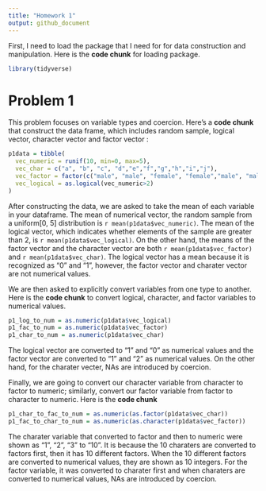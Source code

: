 ```yaml
---
title: "Homework 1"
output: github_document
---
```


First, I need to load the package that I need for for data construction and manipulation. Here is the **code chunk** for loading package. 

```r
library(tidyverse)
```


# Problem 1

This problem focuses on variable types and coercion. Here's a **code chunk** that construct the data frame, which includes random sample, logical vector, character vector and factor vector :

```r
p1data = tibble(
  vec_numeric = runif(10, min=0, max=5),
  vec_char = c("a", "b", "c", "d","e","f","g","h","i","j"),
  vec_factor = factor(c("male", "male", "female", "female","male", "male", "female", "female","male", "male")),
  vec_logical = as.logical(vec_numeric>2)
)

```

After constructing the data, we are asked to take the mean of each variable in your dataframe. The mean of numerical vector, the random sample from a uniform[0, 5] distribution is `r mean(p1data$vec_numeric)`. The mean of the logical vector, which indicates whether elements of the sample are greater than 2, is `r mean(p1data$vec_logical)`. On the other hand, the means of the factor vector and the character vector are both `r mean(p1data$vec_factor)` and `r mean(p1data$vec_char)`. The logical vector has a mean because it is recognized as "0" and "1", however, the factor vector and charater vector are not numerical values.

We are then asked to explicitly convert variables from one type to another. Here is the **code chunk** to convert logical, character, and factor variables to numerical values. 

```r
p1_log_to_num = as.numeric(p1data$vec_logical)
p1_fac_to_num = as.numeric(p1data$vec_factor)
p1_char_to_num = as.numeric(p1data$vec_char)
```

The logical vector are converted to "1" and "0" as numerical values and the factor vector are converted to "1" and "2" as numerical values. On the other hand, for the charater vecter, NAs are introduced by coercion. 

Finally, we are going to convert our character variable from character to factor to numeric; similarly, convert our factor variable from factor to character to numeric. Here is the **code chunk** 

```r
p1_char_to_fac_to_num = as.numeric(as.factor(p1data$vec_char))
p1_fac_to_char_to_num = as.numeric(as.character(p1data$vec_factor))
```

The charater variable that converted to factor and then to numeric were shown as "1", "2", "3" to "10". It is because the 10 charaters are converted to factors first, then it has 10 different factors. When the 10 different factors are converted to numerical values, they are shown as 10 integers. For the factor variable, it was converted to charater first and when charaters are converted to numerical values, NAs are introduced by coercion. 

